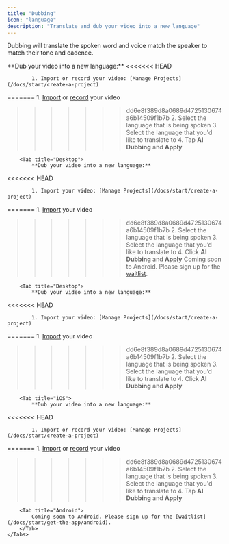```yaml
---
title: "Dubbing"
icon: "language"
description: "Translate and dub your video into a new language"
---
```


Dubbing will translate the spoken word and voice match the speaker to match their tone and cadence.


<div id="ios-tab">
    <Tabs>
        <Tab title="iOS">
            **Dub your video into a new language:**
<<<<<<< HEAD

            1. Import or record your video: [Manage Projects](/docs/start/create-a-project)
=======
            1. [Import](/docs/start-guide/create-a-project/import) or [record](/docs/start-guide/create-a-project/record) your video
>>>>>>> dd6e8f389d8a0689d4725130674a6b14509f1b7b
            2. Select the language that is being spoken
            3. Select the language that you'd like to translate to
            4. Tap **AI Dubbing** and **Apply**
        </Tab>

        <Tab title="Desktop">
            **Dub your video into a new language:**
<<<<<<< HEAD

            1. Import your video: [Manage Projects](/docs/start/create-a-project)
=======
            1. [Import](/docs/start-guide/create-a-project/import) your video
>>>>>>> dd6e8f389d8a0689d4725130674a6b14509f1b7b
            2. Select the language that is being spoken
            3. Select the language that you’d like to translate to
            4. Click **AI Dubbing** and **Apply**
        </Tab>
        <Tab title="Android">
            Coming soon to Android. Please sign up for the [waitlist](/docs/start/get-the-app/android).
        </Tab>
    </Tabs>
</div>


<div id="desktop-tab">
    <Tabs>

        <Tab title="Desktop">
            **Dub your video into a new language:**
<<<<<<< HEAD

            1. Import your video: [Manage Projects](/docs/start/create-a-project)
=======
            1. [Import](/docs/start-guide/create-a-project/import) your video
>>>>>>> dd6e8f389d8a0689d4725130674a6b14509f1b7b
            2. Select the language that is being spoken
            3. Select the language that you’d like to translate to
            4. Click **AI Dubbing** and **Apply**
        </Tab>

        <Tab title="iOS">
            **Dub your video into a new language:**
<<<<<<< HEAD

            1. Import or record your video: [Manage Projects](/docs/start/create-a-project)
=======
            1. [Import](/docs/start-guide/create-a-project/import) or [record](/docs/start-guide/create-a-project/record) your video
>>>>>>> dd6e8f389d8a0689d4725130674a6b14509f1b7b
            2. Select the language that is being spoken
            3. Select the language that you'd like to translate to
            4. Tap **AI Dubbing** and **Apply**
        </Tab>

        <Tab title="Android">
            Coming soon to Android. Please sign up for the [waitlist](/docs/start/get-the-app/android).
        </Tab>
    </Tabs>
</div>